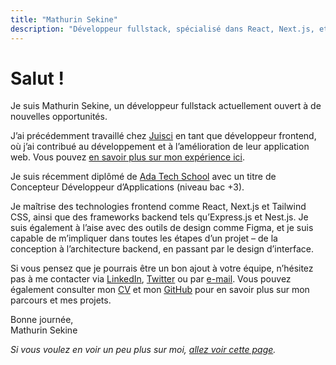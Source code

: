 ```yaml
---
title: "Mathurin Sekine"
description: "Développeur fullstack, spécialisé dans React, Next.js, et les technologies web modernes."
---
```


# Salut !

Je suis Mathurin Sekine, un développeur fullstack actuellement ouvert à de nouvelles opportunités.

J’ai précédemment travaillé chez [Juisci](https://juisci.com) en tant que développeur frontend, où j’ai contribué au développement et à l’amélioration de leur application web. Vous pouvez [en savoir plus sur mon expérience ici](/experiences/juisci).

Je suis récemment diplômé de [Ada Tech School](https://adatechschool.fr/) avec un titre de Concepteur Développeur d’Applications (niveau bac +3).

Je maîtrise des technologies frontend comme React, Next.js et Tailwind CSS, ainsi que des frameworks backend tels qu’Express.js et Nest.js. Je suis également à l’aise avec des outils de design comme Figma, et je suis capable de m’impliquer dans toutes les étapes d’un projet – de la conception à l’architecture backend, en passant par le design d’interface.

Si vous pensez que je pourrais être un bon ajout à votre équipe, n’hésitez pas à me contacter via [LinkedIn](https://www.linkedin.com/in/mathurinsekine/), [Twitter](https://x.com/mathurin_sekine) ou par [e-mail](mailto:mathurinsekine@gmail.com). Vous pouvez également consulter mon [CV](https://drive.google.com/file/d/1UCXUY5eaDHlGNqP18yvHJ3Bli5_bo5YA/view?usp=sharing) et mon [GitHub](https://github.com/lemathurin) pour en savoir plus sur mon parcours et mes projets.

Bonne journée, <br />
Mathurin Sekine

_Si vous voulez en voir un peu plus sur moi, [allez voir cette page](/canvas)._
